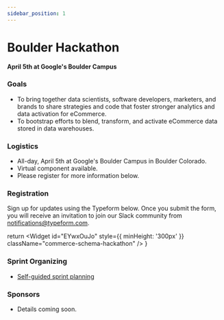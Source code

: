 ```yaml
---
sidebar_position: 1
---
```


# Boulder Hackathon

**April 5th at Google's Boulder Campus**

### Goals

* To bring together data scientists, software developers, marketers, and brands to share strategies and code that foster stronger analytics and data activation for eCommerce.
* To bootstrap efforts to blend, transform, and activate eCommerce data stored in data warehouses.

### Logistics

* All-day, April 5th at Google's Boulder Campus in Boulder Colorado.
* Virtual component available.
* Please register for more information below.

### Registration

Sign up for updates using the Typeform below. Once you submit the form, you will receive an invitation to join our Slack community from notifications@typeform.com.



  return <Widget id="EYwxOuJo" style={{ minHeight: '300px' }} className="commerce-schema-hackathon" />
}

<TypeformEmbed />

### Sprint Organizing

* [Self-guided sprint planning](/docs/community/hackathons/boulder-hackathon/sprint-planning)

### Sponsors

* Details coming soon.